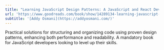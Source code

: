 ```yaml
---
title: "Learning JavaScript Design Patterns: A JavaScript and React Developer's Guide"
url: 'https://www.goodreads.com/book/show/14289134-learning-javascript-design-patterns'
subtitle: '[Addy Osmani](https://addyosmani.com/)'
---
```


Practical solutions for structuring and organizing code using proven design patterns, enhancing both performance and readability. A mandatory book for JavaScript developers looking to level up their skills.
